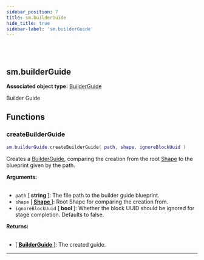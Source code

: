 ```yaml
---
sidebar_position: 7
title: sm.builderGuide
hide_title: true
sidebar-label: 'sm.builderGuide'
---
```


<br></br>

## sm.builderGuide

**Associated object type:** [BuilderGuide](/docs/game_script_env/userdata/BuilderGuide)

Builder Guide

## Functions

### createBuilderGuide

```lua
sm.builderGuide.createBuilderGuide( path, shape, ignoreBlockUuid )
```

Creates a [BuilderGuide](/docs/game_script_env/userdata/BuilderGuide), comparing the creation from the root [Shape](/docs/game_script_env/userdata/Shape) to the blueprint given by the path.

<strong>Arguments:</strong> <br></br>

- <code>path</code> [<strong> string </strong>]: The file path to the builder guide blueprint.
- <code>shape</code> [<strong> <a href="/docs/game_script_env/userdata/Shape"> Shape </a> </strong>]: Root Shape for comparing the creation from.
- <code>ignoreBlockUuid</code> [<strong> bool </strong>]: Whether the block UUID should be ignored for stage completion. Defaults to false.

<strong>Returns:</strong> <br></br>

- [<strong> <a href="/docs/game_script_env/userdata/BuilderGuide"> BuilderGuide </a> </strong>]: The created guide.

---




